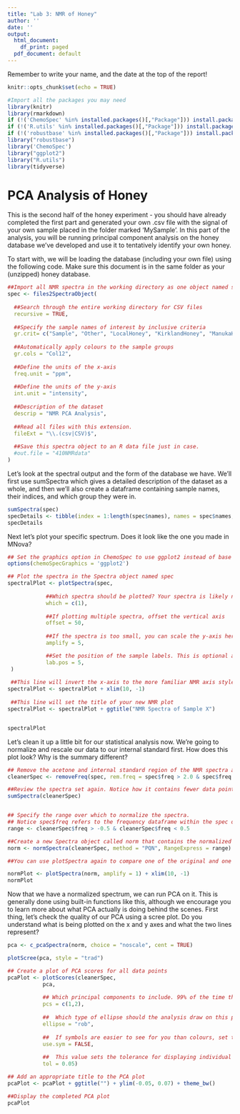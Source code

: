 ---
title: "Lab 3: NMR of Honey"
author: ''
date: ''
output:
  html_document:
    df_print: paged
  pdf_document: default
---
Remember to write your name, and the date at the top of the report!  

```{r setup, include=FALSE}
knitr::opts_chunk$set(echo = TRUE)

#Import all the packages you may need
library(knitr)
library(rmarkdown)
if (!('ChemoSpec' %in% installed.packages()[,"Package"])) install.packages('ChemoSpec')
if (!('R.utils' %in% installed.packages()[,"Package"])) install.packages('R.utils')
if (!('robustbase' %in% installed.packages()[,"Package"])) install.packages('robustbase')
library("robustbase")
library('ChemoSpec')
library("ggplot2")
library("R.utils")
library(tidyverse)
```

# PCA Analysis of Honey

This is the second half of the honey experiment - you should have already completed the first part and generated your own .csv file with the signal of your own sample placed in the folder marked 'MySample'. In this part of the analysis, you will be running principal component analysis on the honey database we've developed and use it to tentatively identify your own honey. 

To start with, we will be loading the database (including your own file) using the following code. Make sure this document is in the same folder as your (unzipped) honey database.

```{r}

##Import all NMR spectra in the working directory as one object named spec
spec <- files2SpectraObject(
  
  ##Search through the entire working directory for CSV files
  recursive = TRUE,
  
  ##Specify the sample names of interest by inclusive criteria
  gr.crit= c("Sample", "Other", "LocalHoney", "KirklandHoney", "ManukaHoney", "MapleSyrup", "NaturoneyHoney", "NoNameHoney", "PresidentsChoiceHoney", "StarbucksHoney", "SugarSyrup"), 
  
  ##Automatically apply colours to the sample groups
  gr.cols = "Col12",  
  
  ##Define the units of the x-axis
  freq.unit = "ppm",  
  
  ##Define the units of the y-axis
  int.unit = "intensity", 
  
  ##Description of the dataset
  descrip = "NMR PCA Analysis",
  
  ##Read all files with this extension.
  fileExt = "\\.(csv|CSV)$",  
  
  ##Save this spectra object to an R data file just in case.
  #out.file = "410NMRdata"  
)
```

Let's look at the spectral output and the form of the database we have. We'll first use sumSpectra which gives a detailed description of the dataset as a whole, and then we'll also create a dataframe containing sample names, their indices, and which group they were in. 

```{r}
sumSpectra(spec)
specDetails <- tibble(index = 1:length(spec$names), names = spec$names, group = spec$groups)
specDetails
```

Next let's plot your specific spectrum. Does it look like the one you made in MNova? 

```{r}
## Set the graphics option in ChemoSpec to use ggplot2 instead of base R graphics
options(chemoSpecGraphics = 'ggplot2')

## Plot the spectra in the Spectra object named spec
spectralPlot <- plotSpectra(spec,
            
            ##Which spectra should be plotted? Your spectra is likely number 1 or 63.
            which = c(1),
            
            ##If plotting multiple spectra, offset the vertical axis
            offset = 50,
            
            ##If the spectra is too small, you can scale the y-axis here
            amplify = 5,

            ##Set the position of the sample labels. This is optional and removing the line removes the labels.
            lab.pos = 5, 
 )
 
 ##This line will invert the x-axis to the more familiar NMR axis style
spectralPlot <- spectralPlot + xlim(10, -1)
 
 ##This line will set the title of your new NMR plot
spectralPlot <- spectralPlot + ggtitle("NMR Spectra of Sample X")


spectralPlot
```

Let's clean it up a little bit for our statistical analysis now. We're going to normalize and rescale our data to our internal standard first. How does this plot look? Why is the summary different? 

```{r}
## Remove the acetone and internal standard region of the NMR spectra across all the data
cleanerSpec <- removeFreq(spec, rem.freq = spec$freq > 2.0 & spec$freq < 2.4)

##Review the spectra set again. Notice how it contains fewer data points than the last time this was run
sumSpectra(cleanerSpec)


## Specify the range over which to normalize the spectra.
## Notice spec$freq refers to the frequency dataframe within the spec object
range <- cleanerSpec$freq > -0.5 & cleanerSpec$freq < 0.5

##Create a new Spectra object called norm that contains the normalized data
norm <- normSpectra(cleanerSpec, method = "PQN", RangeExpress = range)

##You can use plotSpectra again to compare one of the original and one of the normalized spectra. You should see a change in intensity.

normPlot <- plotSpectra(norm, amplify = 1) + xlim(10, -1)
normPlot
```

Now that we have a normalized spectrum, we can run PCA on it. This is generally done using built-in functions like this, although we encourage you to learn more about what PCA actually is doing behind the scenes. First thing, let's check the quality of our PCA using a scree plot. Do you understand what is being plotted on the x and y axes and what the two lines represent?

```{r}
pca <- c_pcaSpectra(norm, choice = "noscale", cent = TRUE)

plotScree(pca, style = "trad") 
```



```{r}

## Create a plot of PCA scores for all data points
pcaPlot <- plotScores(cleanerSpec, 
           pca, 
           
           ## Which principal components to include. 99% of the time this will be the first 2 loadings, however if the scree plot indicates the 3rd to be important, it might be worth including.
           pcs = c(1,2), 
           
           ##  Which type of ellipse should the analysis draw on this plot
           ellipse = "rob", 
           
           ##  If symbols are easier to see for you than colours, set this to TRUE
           use.sym = FALSE,
           
           ##  This value sets the tolerance for displaying individual labels on the plot.
           tol = 0.05)

## Add an appropriate title to the PCA plot
pcaPlot <- pcaPlot + ggtitle("") + ylim(-0.05, 0.07) + theme_bw()

##Display the completed PCA plot
pcaPlot
```

```{r}

```
